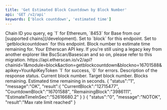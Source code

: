 ```yaml
---
title: 'Get Estimated Block Countdown by Block Number'
api: 'GET /v2/api'
keywords: ['block countdown', 'estimated time']
---
```



<CreditChip description="Returns the estimated time remaining until a block is mined" />

<ParamField query="chainid" type="string" initialValue="1">
  Chain ID you query, eg `1` for Ethereum, `8453` for Base from our [supported chains](/development).
</ParamField>
<ParamField query="module" type="string" initialValue="block">
  Set to `block` for this endpoint.
</ParamField>
<ParamField query="action" type="string" initialValue="getblockcountdown">
  Set to `getblockcountdown` for this endpoint.
</ParamField>
<ParamField query="blockno" type="integer" initialValue="16701588">
  Block number to estimate time remaining for.
</ParamField>
<ParamField query="apikey" type="string">
  Your Etherscan API key. If you're still using a legacy key from another explorer like BscScan/Basescan and so on, please refer to this migration.
</ParamField>

<RequestExample>
https://api.etherscan.io/v2/api?chainid=1&module=block&action=getblockcountdown&blockno=16701588&apikey=YourApiKeyToken
</RequestExample>

<ResponseField name="status" type="string">
  `1` for success, `0` for errors.
</ResponseField>
<ResponseField name="message" type="string">
  Description of the response status.
</ResponseField>
<ResponseField name="result" type="object">
  <Expandable title="Block countdown">
    <ResponseField name="CurrentBlock" type="string">Current block number.</ResponseField>
    <ResponseField name="CountdownBlock" type="string">Target block number.</ResponseField>
    <ResponseField name="RemainingBlock" type="string">Blocks remaining.</ResponseField>
    <ResponseField name="EstimateTimeInSec" type="string">Estimated time remaining in seconds.</ResponseField>
  </Expandable>
</ResponseField>

<ResponseExample title="Success">
{
  "status":"1",
  "message":"OK",
  "result":{
    "CurrentBlock":"12715477",
    "CountdownBlock":"16701588",
    "RemainingBlock":"3986111",
    "EstimateTimeInSec":"52616680.2"
  }
}
</ResponseExample>

<ResponseExample title="Error">
{
  "status":"0",
  "message":"NOTOK",
  "result":"Max rate limit reached"
}
</ResponseExample>

